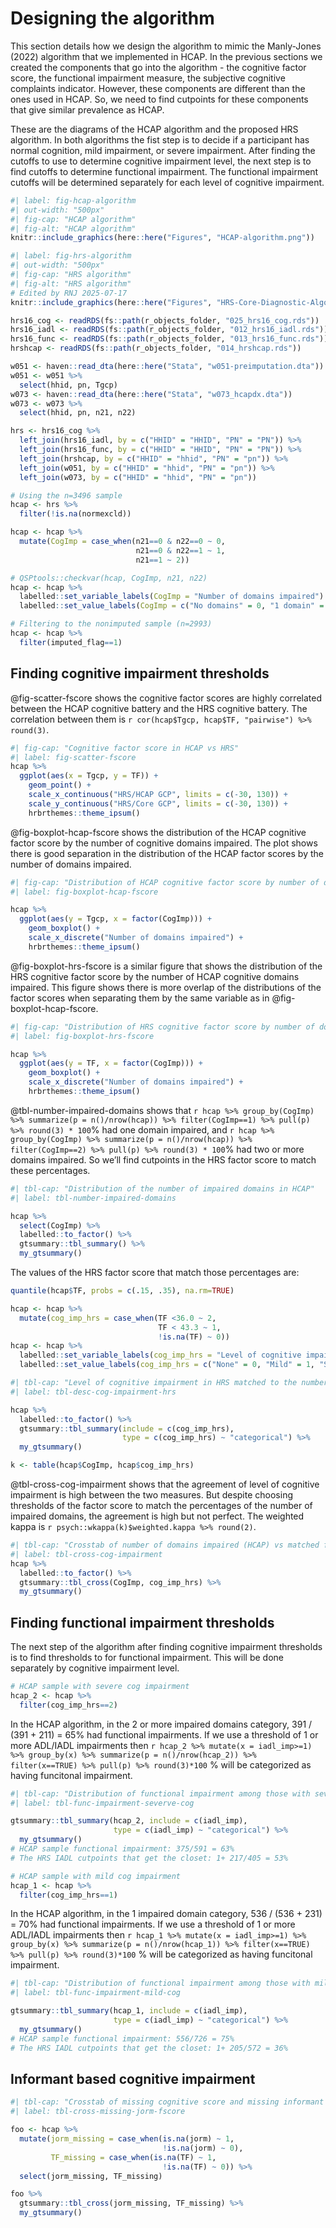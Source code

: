 # Designing the algorithm

This section details how we design the algorithm to mimic the Manly-Jones (2022) algorithm that we implemented in HCAP. In the previous sections we created the components that go into the algorithm - the cognitive factor score, the functional impairment measure, the subjective cognitive complaints indicator. However, these components are different than the ones used in HCAP. So, we need to find cutpoints for these components that give similar prevalence as HCAP.

These are the diagrams of the HCAP algorithm and the proposed HRS algorithm. In both algorithms the fist step is to decide if a participant has normal cognition, mild impairment, or severe impairment. After finding the cutoffs to use to determine cognitive impairment level, the next step is to find cutoffs to determine functional impairment. The functional impairment cutoffs will be determined separately for each level of cognitive impairment.

```r
#| label: fig-hcap-algorithm
#| out-width: "500px"
#| fig-cap: "HCAP algorithm"
#| fig-alt: "HCAP algorithm"
knitr::include_graphics(here::here("Figures", "HCAP-algorithm.png"))
```

```r
#| label: fig-hrs-algorithm
#| out-width: "500px"
#| fig-cap: "HRS algorithm"
#| fig-alt: "HRS algorithm"
# Edited by RNJ 2025-07-17
knitr::include_graphics(here::here("Figures", "HRS-Core-Diagnostic-Algorithm-With-Ns-HRS-Sample-2025-05-01.png"))
```




```r
hrs16_cog <- readRDS(fs::path(r_objects_folder, "025_hrs16_cog.rds"))
hrs16_iadl <- readRDS(fs::path(r_objects_folder, "012_hrs16_iadl.rds"))
hrs16_func <- readRDS(fs::path(r_objects_folder, "013_hrs16_func.rds"))
hrshcap <- readRDS(fs::path(r_objects_folder, "014_hrshcap.rds"))

w051 <- haven::read_dta(here::here("Stata", "w051-preimputation.dta"))
w051 <- w051 %>%
  select(hhid, pn, Tgcp)
w073 <- haven::read_dta(here::here("Stata", "w073_hcapdx.dta"))
w073 <- w073 %>% 
  select(hhid, pn, n21, n22)

```

```r
hrs <- hrs16_cog %>%
  left_join(hrs16_iadl, by = c("HHID" = "HHID", "PN" = "PN")) %>%
  left_join(hrs16_func, by = c("HHID" = "HHID", "PN" = "PN")) %>%
  left_join(hrshcap, by = c("HHID" = "hhid", "PN" = "pn")) %>%
  left_join(w051, by = c("HHID" = "hhid", "PN" = "pn")) %>%
  left_join(w073, by = c("HHID" = "hhid", "PN" = "pn"))


```

```r
# Using the n=3496 sample
hcap <- hrs %>% 
  filter(!is.na(normexcld))

hcap <- hcap %>%
  mutate(CogImp = case_when(n21==0 & n22==0 ~ 0,
                            n21==0 & n22==1 ~ 1,
                            n21==1 ~ 2))

# QSPtools::checkvar(hcap, CogImp, n21, n22)
hcap <- hcap %>%
  labelled::set_variable_labels(CogImp = "Number of domains impaired") %>%
  labelled::set_value_labels(CogImp = c("No domains" = 0, "1 domain" = 1, "2+ domains" = 2))

# Filtering to the nonimputed sample (n=2993)
hcap <- hcap %>%
  filter(imputed_flag==1)

```

## Finding cognitive impairment thresholds

@fig-scatter-fscore shows the cognitive factor scores are highly correlated between the HCAP cognitive battery and the HRS cognitive battery. The correlation between them is `r cor(hcap$Tgcp, hcap$TF, "pairwise") %>% round(3)`.

```r
#| fig-cap: "Cognitive factor score in HCAP vs HRS"
#| label: fig-scatter-fscore
hcap %>%
  ggplot(aes(x = Tgcp, y = TF)) +
    geom_point() +
    scale_x_continuous("HRS/HCAP GCP", limits = c(-30, 130)) +
    scale_y_continuous("HRS/Core GCP", limits = c(-30, 130)) +
    hrbrthemes::theme_ipsum()


```

@fig-boxplot-hcap-fscore shows the distribution of the HCAP cognitive factor score by the number of cognitive domains impaired.  The plot shows there is good separation in the distribution of the HCAP factor scores by the number of domains impaired.

```r
#| fig-cap: "Distribution of HCAP cognitive factor score by number of domains impaired"
#| label: fig-boxplot-hcap-fscore

hcap %>%
  ggplot(aes(y = Tgcp, x = factor(CogImp))) +
    geom_boxplot() +
    scale_x_discrete("Number of domains impaired") +
    hrbrthemes::theme_ipsum()
```

@fig-boxplot-hrs-fscore is a similar figure that shows the distribution of the HRS cognitive factor score by the number of HCAP cognitive domains impaired.  This figure shows there is more overlap of the distributions of the factor scores when separating them by the same variable as in @fig-boxplot-hcap-fscore.

```r
#| fig-cap: "Distribution of HRS cognitive factor score by number of domains impaired"
#| label: fig-boxplot-hrs-fscore

hcap %>%
  ggplot(aes(y = TF, x = factor(CogImp))) +
    geom_boxplot() +
    scale_x_discrete("Number of domains impaired") +
    hrbrthemes::theme_ipsum()
```

@tbl-number-impaired-domains shows that `r hcap %>% group_by(CogImp) %>% summarize(p = n()/nrow(hcap)) %>% filter(CogImp==1) %>% pull(p) %>% round(3) * 100`% had one domain impaired, and `r hcap %>% group_by(CogImp) %>% summarize(p = n()/nrow(hcap)) %>% filter(CogImp==2) %>% pull(p) %>% round(3) * 100`% had two or more domains impaired.  So we'll find cutpoints in the HRS factor score to match these percentages.

```r
#| tbl-cap: "Distribution of the number of impaired domains in HCAP"
#| label: tbl-number-impaired-domains

hcap %>%
  select(CogImp) %>%
  labelled::to_factor() %>%
  gtsummary::tbl_summary() %>%
  my_gtsummary()
```

The values of the HRS factor score that match those percentages are:

```r
quantile(hcap$TF, probs = c(.15, .35), na.rm=TRUE)

```

```r
hcap <- hcap %>%
  mutate(cog_imp_hrs = case_when(TF <36.0 ~ 2,
                                 TF < 43.3 ~ 1,
                                 !is.na(TF) ~ 0))
hcap <- hcap %>%
  labelled::set_variable_labels(cog_imp_hrs = "Level of cognitive impairment (HRS)") %>%
  labelled::set_value_labels(cog_imp_hrs = c("None" = 0, "Mild" = 1, "Severe" = 2))

```

```r
#| tbl-cap: "Level of cognitive impairment in HRS matched to the number of domains impaired"
#| label: tbl-desc-cog-impairment-hrs

hcap %>%
  labelled::to_factor() %>%
  gtsummary::tbl_summary(include = c(cog_imp_hrs),
                         type = c(cog_imp_hrs) ~ "categorical") %>%
  my_gtsummary()

```

```r
k <- table(hcap$CogImp, hcap$cog_imp_hrs)

```

@tbl-cross-cog-impairment shows that the agreement of level of cognitive impairment is high between the two measures.  But despite choosing thresholds of the factor score to match the percentages of the number of impaired domains, the agreement is high but not perfect.  The weighted kappa is `r psych::wkappa(k)$weighted.kappa %>% round(2)`.

```r
#| tbl-cap: "Crosstab of number of domains impaired (HCAP) vs matched factor scores (HRS)"
#| label: tbl-cross-cog-impairment
hcap %>%
  labelled::to_factor() %>%
  gtsummary::tbl_cross(CogImp, cog_imp_hrs) %>%
  my_gtsummary()
```

## Finding functional impairment thresholds

The next step of the algorithm after finding cognitive impairment thresholds is to find thresholds to for functional impairment.  This will be done separately by cognitive impairment level.

```r
# HCAP sample with severe cog impairment
hcap_2 <- hcap %>%
  filter(cog_imp_hrs==2)
```

In the HCAP algorithm, in the 2 or more impaired domains category, 391 / (391 + 211) = 65% had functional impairments. If we use a threshold of 1 or more ADL/IADL impairments then `r hcap_2 %>% mutate(x = iadl_imp>=1) %>% group_by(x) %>% summarize(p = n()/nrow(hcap_2)) %>% filter(x==TRUE) %>% pull(p) %>% round(3)*100` % will be categorized as having funcitonal impairment.

```r
#| tbl-cap: "Distribution of functional impairment among those with severve cognitive impairment"
#| label: tbl-func-impairment-severve-cog

gtsummary::tbl_summary(hcap_2, include = c(iadl_imp),
                       type = c(iadl_imp) ~ "categorical") %>%
  my_gtsummary()
# HCAP sample functional impairment: 375/591 = 63%
# The HRS IADL cutpoints that get the closet: 1+ 217/405 = 53%
```

```r
# HCAP sample with mild cog impairment
hcap_1 <- hcap %>%
  filter(cog_imp_hrs==1)
```

In the HCAP algorithm, in the 1 impaired domain category, 536 / (536 + 231) = 70% had functional impairments. If we use a threshold of 1 or more ADL/IADL impairments then `r hcap_1 %>% mutate(x = iadl_imp>=1) %>% group_by(x) %>% summarize(p = n()/nrow(hcap_1)) %>% filter(x==TRUE) %>% pull(p) %>% round(3)*100` % will be categorized as having funcitonal impairment.

```r
#| tbl-cap: "Distribution of functional impairment among those with mild cognitive impairment"
#| label: tbl-func-impairment-mild-cog

gtsummary::tbl_summary(hcap_1, include = c(iadl_imp),
                       type = c(iadl_imp) ~ "categorical") %>%
  my_gtsummary()
# HCAP sample functional impairment: 556/726 = 75%
# The HRS IADL cutpoints that get the closet: 1+ 205/572 = 36%
```

## Informant based cognitive impairment

```r
#| tbl-cap: "Crosstab of missing cognitive score and missing informant score"
#| label: tbl-cross-missing-jorm-fscore

foo <- hcap %>%
  mutate(jorm_missing = case_when(is.na(jorm) ~ 1,
                                  !is.na(jorm) ~ 0),
         TF_missing = case_when(is.na(TF) ~ 1,
                                  !is.na(TF) ~ 0)) %>%
  select(jorm_missing, TF_missing)

foo %>%
  gtsummary::tbl_cross(jorm_missing, TF_missing) %>%
  my_gtsummary()

```
